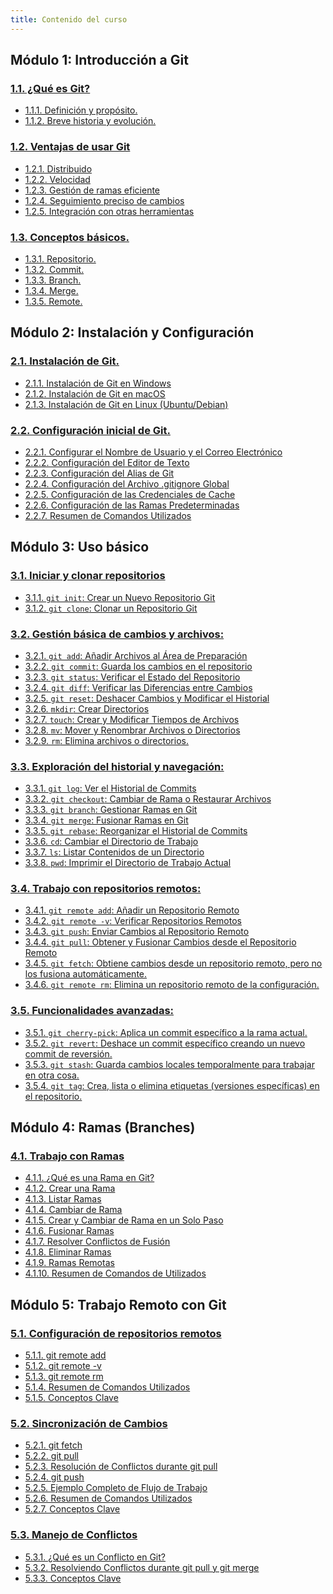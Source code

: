 ```yaml
---
title: Contenido del curso
---
```


## Módulo 1: Introducción a Git

### [1.1. ¿Qué es Git?](/docs/cursos/git_curso/1.1_que_es_git)

- [1.1.1. Definición y propósito.](/docs/cursos/git_curso/1.1_que_es_git#111-definición-y-propósito)
- [1.1.2. Breve historia y evolución.](/docs/cursos/git_curso/1.1_que_es_git#112-breve-historia-y-evolución)

### [1.2. Ventajas de usar Git](/docs/cursos/git_curso/1.2_ventajas_de_usar_git)

- [1.2.1. Distribuido](/docs/cursos/git_curso/1.2_ventajas_de_usar_git#121-distribuido)
- [1.2.2. Velocidad](/docs/cursos/git_curso/1.2_ventajas_de_usar_git#122-velocidad)
- [1.2.3. Gestión de ramas eficiente](/docs/cursos/git_curso/1.2_ventajas_de_usar_git#123-gestión-de-ramas-eficiente)
- [1.2.4. Seguimiento preciso de cambios](/docs/cursos/git_curso/1.2_ventajas_de_usar_git#124-seguimiento-preciso-de-cambios)
- [1.2.5. Integración con otras herramientas](/docs/cursos/git_curso/1.2_ventajas_de_usar_git#125-integración-con-otras-herramientas)

### [1.3. Conceptos básicos.](/docs/cursos/git_curso/1.3_conceptos_basicos)

- [1.3.1. Repositorio.](/docs/cursos/git_curso/1.3_conceptos_basicos#131-repositorio)
- [1.3.2. Commit.](/docs/cursos/git_curso/1.3_conceptos_basicos#132-commit)
- [1.3.3. Branch.](/docs/cursos/git_curso/1.3_conceptos_basicos#133-branch)
- [1.3.4. Merge.](/docs/cursos/git_curso/1.3_conceptos_basicos#134-merge)
- [1.3.5. Remote.](/docs/cursos/git_curso/1.3_conceptos_basicos#135-remote)

## Módulo 2: Instalación y Configuración

### [2.1. Instalación de Git.](/docs/cursos/git_curso/2.1_instalacion_de_git)

- [2.1.1. Instalación de Git en Windows](/docs/cursos/git_curso/2.1_instalacion_de_git#211-instalación-de-git-en-windows)
- [2.1.2. Instalación de Git en macOS](/docs/cursos/git_curso/2.1_instalacion_de_git#212-instalación-de-git-en-macos)
- [2.1.3. Instalación de Git en Linux (Ubuntu/Debian)](/docs/cursos/git_curso/2.1_instalacion_de_git#213-instalación-de-git-en-linux-ubuntudebian)

### [2.2. Configuración inicial de Git.](/docs/cursos/git_curso/2.2_configuracion_inicial_de_git)

- [2.2.1. Configurar el Nombre de Usuario y el Correo Electrónico](/docs/cursos/git_curso/2.2_configuracion_inicial_de_git#221-configurar-el-nombre-de-usuario-y-el-correo-electrónico)
- [2.2.2. Configuración del Editor de Texto](/docs/cursos/git_curso/2.2_configuracion_inicial_de_git#222-configuración-del-editor-de-texto)
- [2.2.3. Configuración del Alias de Git](/docs/cursos/git_curso/2.2_configuracion_inicial_de_git#223-configuración-del-alias-de-git)
- [2.2.4. Configuración del Archivo .gitignore Global](/docs/cursos/git_curso/2.2_configuracion_inicial_de_git#224-configuración-del-archivo-gitignore-global)
- [2.2.5. Configuración de las Credenciales de Cache](/docs/cursos/git_curso/2.2_configuracion_inicial_de_git#225-configuración-de-las-credenciales-de-cache)
- [2.2.6. Configuración de las Ramas Predeterminadas](/docs/cursos/git_curso/2.2_configuracion_inicial_de_git#226-configuración-de-las-ramas-predeterminadas)
- [2.2.7. Resumen de Comandos Utilizados](/docs/cursos/git_curso/2.2_configuracion_inicial_de_git#227-resumen-de-comandos-utilizados)

## Módulo 3: Uso básico

### [3.1. Iniciar y clonar repositorios](/docs/cursos/git_curso/3.1_iniciar_y_clonar_repositorios)

- [3.1.1. `git init`: Crear un Nuevo Repositorio Git](/docs/cursos/git_curso/3.1_iniciar_y_clonar_repositorios#git-init-crear-un-nuevo-repositorio-git)
- [3.1.2. `git clone`: Clonar un Repositorio Git](/docs/cursos/git_curso/3.1_iniciar_y_clonar_repositorios#git-clone-clonar-un-repositorio-git   )

### [3.2. Gestión básica de cambios y archivos:](/docs/cursos/git_curso/3.2_gestion_basica_de_cambios_y_archivos)

- [3.2.1. `git add`: Añadir Archivos al Área de Preparación](/docs/cursos/git_curso/3.2_gestion_basica_de_cambios_y_archivos#git-add-añadir-archivos-al-área-de-preparación)
- [3.2.2. `git commit`: Guarda los cambios en el repositorio](/docs/cursos/git_curso/3.2_gestion_basica_de_cambios_y_archivos#git-commit-guarda-los-cambios-en-el-repositorio)
- [3.2.3. `git status`: Verificar el Estado del Repositorio](/docs/cursos/git_curso/3.2_gestion_basica_de_cambios_y_archivos#git-status-verificar-el-estado-del-repositorio)
- [3.2.4. `git diff`: Verificar las Diferencias entre Cambios](/docs/cursos/git_curso/3.2_gestion_basica_de_cambios_y_archivos#git-diff-verificar-las-diferencias-entre-cambios)
- [3.2.5. `git reset`: Deshacer Cambios y Modificar el Historial](/docs/cursos/git_curso/3.2_gestion_basica_de_cambios_y_archivos#git-reset-deshacer-cambios-y-modificar-el-historial)
- [3.2.6. `mkdir`: Crear Directorios](/docs/cursos/git_curso/3.2_gestion_basica_de_cambios_y_archivos#mkdir-crear-directorios)
- [3.2.7. `touch`: Crear y Modificar Tiempos de Archivos](/docs/cursos/git_curso/3.2_gestion_basica_de_cambios_y_archivos#touch-crear-y-modificar-tiempos-de-archivos)
- [3.2.8. `mv`: Mover y Renombrar Archivos o Directorios](/docs/cursos/git_curso/3.2_gestion_basica_de_cambios_y_archivos#mv-mover-y-renombrar-archivos-o-directorios)
- [3.2.9. `rm`: Elimina archivos o directorios.](/docs/cursos/git_curso/3.2_gestion_basica_de_cambios_y_archivos#rm-eliminar-archivos-y-directorios)

### [3.3. Exploración del historial y navegación:](/docs/cursos/git_curso/3.3_exploracion_del_historial_y_navegacion)

- [3.3.1. `git log`: Ver el Historial de Commits](/docs/cursos/git_curso/3.3_exploracion_del_historial_y_navegacion#git-log-ver-el-historial-de-commits)
- [3.3.2. `git checkout`: Cambiar de Rama o Restaurar Archivos](/docs/cursos/git_curso/3.3_exploracion_del_historial_y_navegacion#git-checkout-cambiar-de-rama-o-restaurar-archivos)
- [3.3.3. `git branch`: Gestionar Ramas en Git](/docs/cursos/git_curso/3.3_exploracion_del_historial_y_navegacion#git-branch-gestionar-ramas-en-git)
- [3.3.4. `git merge`: Fusionar Ramas en Git](/docs/cursos/git_curso/3.3_exploracion_del_historial_y_navegacion#git-merge-fusionar-ramas-en-git)
- [3.3.5. `git rebase`: Reorganizar el Historial de Commits](/docs/cursos/git_curso/3.3_exploracion_del_historial_y_navegacion#git-rebase-reorganizar-el-historial-de-commits)
- [3.3.6. `cd`: Cambiar el Directorio de Trabajo](/docs/cursos/git_curso/3.3_exploracion_del_historial_y_navegacion#cd-cambiar-el-directorio-de-trabajo)
- [3.3.7. `ls`: Listar Contenidos de un Directorio](/docs/cursos/git_curso/3.3_exploracion_del_historial_y_navegacion#ls-listar-contenidos-de-un-directorio)
- [3.3.8. `pwd`: Imprimir el Directorio de Trabajo Actual](/docs/cursos/git_curso/3.3_exploracion_del_historial_y_navegacion#pwd-imprimir-el-directorio-de-trabajo-actual)

### [3.4. Trabajo con repositorios remotos:](/docs/cursos/git_curso/3.4_trabajo_con_repositorios_remotos)

- [3.4.1. `git remote add`: Añadir un Repositorio Remoto](/docs/cursos/git_curso/3.4_trabajo_con_repositorios_remotos#git-remote-add-añadir-un-repositorio-remoto)
- [3.4.2. `git remote -v`: Verificar Repositorios Remotos](/docs/cursos/git_curso/3.4_trabajo_con_repositorios_remotos#git-remote--v-verificar-repositorios-remotos)
- [3.4.3. `git push`: Enviar Cambios al Repositorio Remoto](/docs/cursos/git_curso/3.4_trabajo_con_repositorios_remotos#git-push-enviar-cambios-al-repositorio-remoto)
- [3.4.4. `git pull`: Obtener y Fusionar Cambios desde el Repositorio Remoto](/docs/cursos/git_curso/3.4_trabajo_con_repositorios_remotos#git-pull-obtener-y-fusionar-cambios-desde-el-repositorio-remoto)
- [3.4.5. `git fetch`: Obtiene cambios desde un repositorio remoto, pero no los fusiona automáticamente.](/docs/cursos/git_curso/3.4_trabajo_con_repositorios_remotos#git-fetch-obtiene-cambios-desde-un-repositorio-remoto-pero-no-los-fusiona-automáticamente)
- [3.4.6. `git remote rm`: Elimina un repositorio remoto de la configuración.](/docs/cursos/git_curso/3.4_trabajo_con_repositorios_remotos#git-remote-rm-eliminar-un-repositorio-remoto)

### [3.5. Funcionalidades avanzadas:](/docs/cursos/git_curso/3.5_funcionalidades_avanzadas)

- [3.5.1. `git cherry-pick`: Aplica un commit específico a la rama actual.](/docs/cursos/git_curso/3.5_funcionalidades_avanzadas#git-cherry-pick-aplica-un-commit-específico-a-la-rama-actual)
- [3.5.2. `git revert`: Deshace un commit específico creando un nuevo commit de reversión.](/docs/cursos/git_curso/3.5_funcionalidades_avanzadas#git-revert-deshace-un-commit-específico-creando-un-nuevo-commit-de-reversión)
- [3.5.3. `git stash`: Guarda cambios locales temporalmente para trabajar en otra cosa.](/docs/cursos/git_curso/3.5_funcionalidades_avanzadas#git-stash-guarda-cambios-locales-temporalmente-para-trabajar-en-otra-cosa)
- [3.5.4. `git tag`: Crea, lista o elimina etiquetas (versiones específicas) en el repositorio.](/docs/cursos/git_curso/3.5_funcionalidades_avanzadas#git-tag-crea-lista-o-elimina-etiquetas-versiones-específicas-en-el-repositorio)

## Módulo 4: Ramas (Branches)

### [4.1. Trabajo con Ramas](/docs/cursos/git_curso/4.1_trabajo_con_ramas)

- [4.1.1. ¿Qué es una Rama en Git?](/docs/cursos/git_curso/4.1_trabajo_con_ramas#qué-es-una-rama-en-git) 
- [4.1.2. Crear una Rama](/docs/cursos/git_curso/4.1_trabajo_con_ramas#crear-una-rama)
- [4.1.3. Listar Ramas](/docs/cursos/git_curso/4.1_trabajo_con_ramas#listar-ramas)
- [4.1.4. Cambiar de Rama](/docs/cursos/git_curso/4.1_trabajo_con_ramas#cambiar-de-rama)
- [4.1.5. Crear y Cambiar de Rama en un Solo Paso](/docs/cursos/git_curso/4.1_trabajo_con_ramas#crear-y-cambiar-de-rama-en-un-solo-paso)
- [4.1.6. Fusionar Ramas](/docs/cursos/git_curso/4.1_trabajo_con_ramas#fusionar-ramas)
- [4.1.7. Resolver Conflictos de Fusión](/docs/cursos/git_curso/4.1_trabajo_con_ramas#resolver-conflictos-de-fusión)
- [4.1.8. Eliminar Ramas](/docs/cursos/git_curso/4.1_trabajo_con_ramas#eliminar-ramas)
- [4.1.9. Ramas Remotas](/docs/cursos/git_curso/4.1_trabajo_con_ramas#ramas-remotas)
- [4.1.10. Resumen de Comandos de Utilizados](/docs/cursos/git_curso/4.1_trabajo_con_ramas#resumen-de-comandos-de-utilizados)

## Módulo 5: Trabajo Remoto con Git

### [5.1. Configuración de repositorios remotos](/docs/cursos/git_curso/5.1_configuracion_de_repositorios_remotos)

- [5.1.1. git remote add](/docs/cursos/git_curso/5.1_configuracion_de_repositorios_remotos#git-remote-add)
- [5.1.2. git remote -v](/docs/cursos/git_curso/5.1_configuracion_de_repositorios_remotos#git-remote--v)
- [5.1.3. git remote rm](/docs/cursos/git_curso/5.1_configuracion_de_repositorios_remotos#git-remote-rm)
- [5.1.4. Resumen de Comandos Utilizados](/docs/cursos/git_curso/5.1_configuracion_de_repositorios_remotos#resumen-de-comandos-utilizados)
- [5.1.5. Conceptos Clave](/docs/cursos/git_curso/5.1_configuracion_de_repositorios_remotos#conceptos-clave)

### [5.2. Sincronización de Cambios](/docs/cursos/git_curso/5.2_sincronizacion_de_cambios)

- [5.2.1. git fetch](/docs/cursos/git_curso/5.2_sincronizacion_de_cambios#git-fetch) 
- [5.2.2. git pull](/docs/cursos/git_curso/5.2_sincronizacion_de_cambios#git-pull)
- [5.2.3. Resolución de Conflictos durante git pull](/docs/cursos/git_curso/5.2_sincronizacion_de_cambios#resolución-de-conflictos-durante-git-pull)
- [5.2.4. git push](/docs/cursos/git_curso/5.2_sincronizacion_de_cambios#git-push)
- [5.2.5. Ejemplo Completo de Flujo de Trabajo](/docs/cursos/git_curso/5.2_sincronizacion_de_cambios#ejemplo-completo-de-flujo-de-trabajo)
- [5.2.6. Resumen de Comandos Utilizados](/docs/cursos/git_curso/5.2_sincronizacion_de_cambios#resumen-de-comandos-utilizados)
- [5.2.7. Conceptos Clave](/docs/cursos/git_curso/5.2_sincronizacion_de_cambios#conceptos-clave)

### [5.3. Manejo de Conflictos](/docs/cursos/git_curso/5.3_manejo_de_conflictos)

- [5.3.1. ¿Qué es un Conflicto en Git?](/docs/cursos/git_curso/5.3_manejo_de_conflictos#qué-es-un-conflicto-en-git)
- [5.3.2. Resolviendo Conflictos durante git pull y git merge](/docs/cursos/git_curso/5.3_manejo_de_conflictos#resolviendo-conflictos-durante-git-pull-y-git-merge)
- [5.3.3. Conceptos Clave](/docs/cursos/git_curso/5.3_manejo_de_conflictos#conceptos-clave)